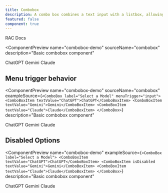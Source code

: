 ```yaml
---
title: Combobox
description: A combo box combines a text input with a listbox, allowing users to filter a list of options to items matching a query.
featured: false
component: true
---
```



<RACLink href="https://react-spectrum.adobe.com/react-aria/ComboBox.html">
  RAC Docs
</RACLink>

<ComponentPreview
  name="combobox-demo"
  sourceName="combobox"
  description="Basic combobox component"
>
  <div className="flex gap-2 items-center justify-center w-64">
    <ComboBox label="Select a Model">
      <ComboBoxItem textValue="ChatGPT">ChatGPT</ComboBoxItem>
      <ComboBoxItem textValue="Gemini">Gemini</ComboBoxItem>
      <ComboBoxItem textValue="Claude">Claude</ComboBoxItem>
    </ComboBox>
  </div>
</ComponentPreview>

## Menu trigger behavior

<ComponentPreview
  name="combobox-demo"
  sourceName="combobox"
  exampleSource={`<ComboBox label="Select a Model" menuTrigger="input">
  <ComboBoxItem textValue="ChatGPT">ChatGPT</ComboBoxItem>
  <ComboBoxItem textValue="Gemini">Gemini</ComboBoxItem>
  <ComboBoxItem textValue="Claude">Claude</ComboBoxItem>
</ComboBox>`}
  description="Basic combobox component"
>
  <div className="flex gap-2 items-center justify-center w-64">
    <ComboBox label="Select a Model" menuTrigger="input">
      <ComboBoxItem textValue="ChatGPT">ChatGPT</ComboBoxItem>
      <ComboBoxItem textValue="Gemini">Gemini</ComboBoxItem>
      <ComboBoxItem textValue="Claude">Claude</ComboBoxItem>
    </ComboBox>
  </div>
</ComponentPreview>

## Disabled Options


<ComponentPreview
  name="combobox-demo"
  exampleSource={`<ComboBox label="Select a Model">
  <ComboBoxItem textValue="ChatGPT">ChatGPT</ComboBoxItem>
  <ComboBoxItem isDisabled textValue="Gemini">Gemini</ComboBoxItem>
  <ComboBoxItem textValue="Claude">Claude</ComboBoxItem>
</ComboBox>`}
  description="Basic combobox component"
>
  <div className="flex gap-2 items-center justify-center w-64">
    <ComboBox label="Select a Model">
      <ComboBoxItem textValue="ChatGPT">ChatGPT</ComboBoxItem>
      <ComboBoxItem isDisabled textValue="Gemini">Gemini</ComboBoxItem>
      <ComboBoxItem textValue="Claude">Claude</ComboBoxItem>
    </ComboBox>
  </div>
</ComponentPreview>

